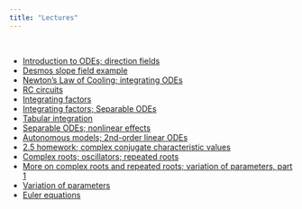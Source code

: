 ```yaml
---
title: "Lectures"
---
```


<br>

- [Introduction to ODEs; direction fields](lectures/intro.pdf)
- [Desmos slope field example](https://www.desmos.com/calculator/tmi3vk4r84)
- [Newton's Law of Cooling; integrating ODEs](lectures/newton.pdf)
- [RC circuits](lectures/RC.pdf)
- [Integrating factors](lectures/mu.pdf)
- [Integrating factors; Separable ODEs](lectures/intfactor-separable.pdf)
- [Tabular integration](lectures/tabular.pdf)
- [Separable ODEs; nonlinear effects](lectures/separable-nonlinear.pdf)
- [Autonomous models; 2nd-order linear ODEs](lectures/models-2nd-order.pdf)
- [2.5 homework; complex conjugate characteristic values](lectures/popmodels-complex.pdf)
- [Complex roots; oscillators; repeated roots](lectures/oscillators.pdf)
- [More on complex roots and repeated roots; variation of parameters, part 1](lectures/complex-repeated-vp.pdf)
- [Variation of parameters](lectures/variation.pdf)
- [Euler equations](lectures/euler.pdf)
